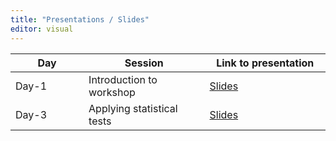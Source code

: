 ```yaml
---
title: "Presentations / Slides"
editor: visual
---
```


| Day   | Session                    | Link to presentation                         |
|-----------------|----------------------------|----------------------------|
| Day-1 | Introduction to workshop   | [Slides](presentations/day_1/day1_intro.qmd) |
| Day-3 | Applying statistical tests | [Slides](presentations/day_3/d3.qmd)         |
